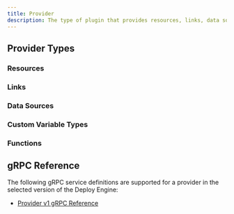 ```yaml
---
title: Provider
description: The type of plugin that provides resources, links, data sources, custom variable types and functions
---
```


## Provider Types

### Resources

### Links

### Data Sources

### Custom Variable Types

### Functions

## gRPC Reference

The following gRPC service definitions are supported for a provider in the selected version of the Deploy Engine:

- [Provider v1 gRPC Reference](https://github.com/newstack-cloud/bluelink/tree/main/libs/deploy-engine/plugin/providerserverv1/provider.proto)
